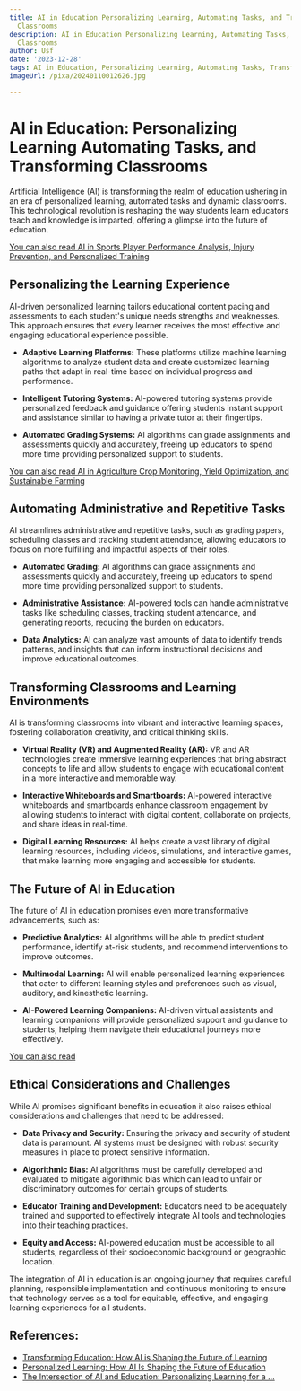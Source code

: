 ```yaml
---
title: AI in Education Personalizing Learning, Automating Tasks, and Transforming
  Classrooms
description: AI in Education Personalizing Learning, Automating Tasks, and Transforming
  Classrooms
author: Usf
date: '2023-12-28'
tags: AI in Education, Personalizing Learning, Automating Tasks, Transforming Classrooms
imageUrl: /pixa/20240110012626.jpg

---
```

# AI in Education: Personalizing Learning  Automating Tasks, and Transforming Classrooms

Artificial Intelligence (AI) is transforming the realm of education ushering in an era of personalized learning, automated tasks and dynamic classrooms.  This technological  revolution is reshaping the way students learn  educators teach and  knowledge  is imparted, offering a glimpse into the future of education.

[You can also read AI in Sports Player Performance Analysis,  Injury Prevention, and Personalized Training](AI%20in%20Sports%20Player%20Performance%20Analysis%2C%20Injury%20Prevention%2C%20and%20Personalized%20Training)


## Personalizing the Learning Experience

AI-driven  personalized  learning tailors educational content pacing and assessments to each student's unique needs strengths and weaknesses. This approach ensures that every learner receives the most effective and engaging educational experience possible.

- **Adaptive Learning Platforms:** These  platforms utilize machine learning algorithms to  analyze  student data and create customized learning paths that adapt  in real-time based on individual progress and  performance.

- **Intelligent Tutoring Systems:** AI-powered tutoring systems  provide personalized feedback  and guidance offering students  instant support and assistance similar to having a private tutor at their fingertips.

- **Automated Grading Systems:** AI algorithms can grade assignments and assessments quickly and accurately, freeing  up educators to  spend more time providing personalized  support to students.

[You can also read AI in Agriculture Crop Monitoring, Yield Optimization,  and  Sustainable Farming](AI%20in%20Agriculture%20Crop%20Monitoring%2C%20Yield%20Optimization%2C%20and%20Sustainable%20Farming)


## Automating Administrative and Repetitive Tasks

AI streamlines administrative and repetitive  tasks, such as grading papers, scheduling classes and tracking student attendance,  allowing educators to focus on more fulfilling and  impactful aspects of their roles.

- **Automated Grading:** AI algorithms can grade assignments and assessments quickly and accurately, freeing up educators  to spend more time providing personalized support to  students.

-  **Administrative Assistance:** AI-powered tools  can handle administrative tasks like scheduling classes, tracking student attendance, and generating reports, reducing the burden on educators.

- **Data Analytics:** AI can analyze vast amounts of  data to identify trends patterns, and insights that can  inform instructional decisions and improve educational outcomes.

## Transforming Classrooms and Learning Environments

AI is transforming classrooms into vibrant and interactive learning spaces, fostering collaboration creativity, and critical thinking skills.

-  **Virtual Reality  (VR) and  Augmented Reality  (AR):** VR and AR technologies create immersive learning experiences that bring abstract concepts to life and allow students to engage with educational content in a more interactive and memorable way.

- **Interactive Whiteboards and Smartboards:** AI-powered  interactive whiteboards and smartboards enhance classroom engagement by allowing students to interact with digital content, collaborate on projects, and  share ideas in real-time.

- **Digital Learning Resources:** AI helps create a  vast library of digital  learning resources, including  videos, simulations,  and interactive games, that make learning more engaging and accessible for students.

## The Future of AI  in Education

The future of AI in education promises even more transformative advancements, such as:

- **Predictive Analytics:** AI algorithms will be able  to predict student performance, identify at-risk students, and recommend interventions to improve outcomes.

- **Multimodal Learning:** AI will enable personalized  learning  experiences that cater to different learning styles  and preferences such as  visual, auditory, and kinesthetic learning.

- **AI-Powered Learning Companions:** AI-driven virtual assistants and learning companions will provide personalized support and guidance to students,  helping them navigate their educational journeys more effectively.

[You  can also read ]()


## Ethical Considerations and Challenges

While  AI promises significant benefits in education it also raises ethical considerations and challenges that need to be addressed:

- **Data Privacy  and Security:** Ensuring the privacy and security of student data is paramount.  AI systems must be designed with robust  security measures in place to protect sensitive information.

- **Algorithmic Bias:** AI algorithms must be carefully  developed and evaluated to mitigate algorithmic bias which can lead to  unfair or discriminatory outcomes for certain groups of  students.

- **Educator Training and Development:** Educators need to be adequately trained and supported  to effectively integrate AI tools and technologies into their teaching practices.

- **Equity and  Access:**  AI-powered  education must be accessible to all students, regardless  of their socioeconomic background  or geographic location.

The integration of AI in  education is an  ongoing journey that requires careful planning, responsible implementation and continuous monitoring to ensure that technology  serves as a tool for equitable, effective, and engaging learning experiences for all students.

## References:
- [Transforming Education: How AI is Shaping the Future of Learning](https://www.linkedin.com/pulse/transforming-education-how-ai-shaping-future-learning-zy6qf)
- [Personalized Learning: How AI Is Shaping the Future of Education](https://www.fullestop.com/blog/personalized-learning-how-ai-is-shaping-the-future-of-education)
- [The Intersection of AI and Education: Personalizing Learning for a ...](https://www.ankursnewsletter.com/p/the-intersection-of-ai-and-education)
